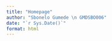```yaml
---
title: "Homepage"
author: "Sbonelo Gumede \n GMDSBO006"
date: "`r Sys.Date()`" 
format: html
---
```

